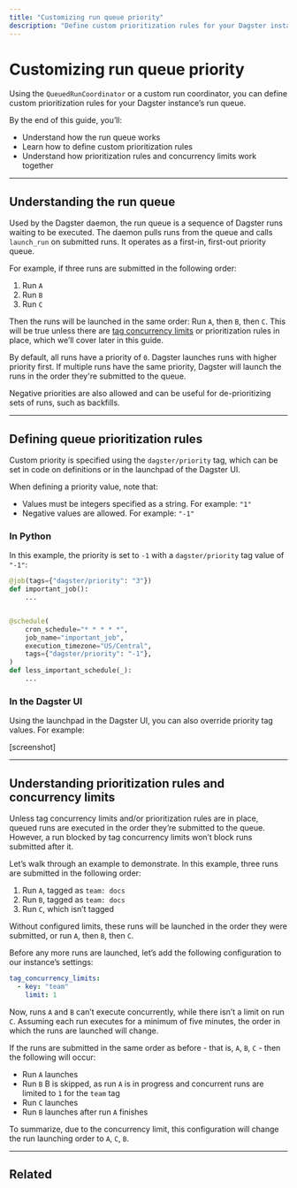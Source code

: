 ```yaml
---
title: "Customizing run queue priority"
description: "Define custom prioritization rules for your Dagster instance's run queue."
---
```


# Customizing run queue priority

Using the `QueuedRunCoordinator` or a custom run coordinator, you can define custom prioritization rules for your Dagster instance’s run queue.

By the end of this guide, you’ll:

- Understand how the run queue works
- Learn how to define custom prioritization rules
- Understand how prioritization rules and concurrency limits work together

---

## Understanding the run queue

Used by the Dagster daemon, the run queue is a sequence of Dagster runs waiting to be executed. The daemon pulls runs from the queue and calls `launch_run` on submitted runs. It operates as a first-in, first-out priority queue.

For example, if three runs are submitted in the following order:

1. Run `A`
2. Run `B`
3. Run `C`

Then the runs will be launched in the same order: Run `A`, then `B`, then `C`. This will be true unless there are [tag concurrency limits](/guides/limiting-concurrency-in-data-pipelines) or prioritization rules in place, which we’ll cover later in this guide.

By default, all runs have a priority of `0`. Dagster launches runs with higher priority first. If multiple runs have the same priority, Dagster will launch the runs in the order they're submitted to the queue.

Negative priorities are also allowed and can be useful for de-prioritizing sets of runs, such as backfills.

---

## Defining queue prioritization rules

Custom priority is specified using the `dagster/priority` tag, which can be set in code on definitions or in the launchpad of the Dagster UI.

When defining a priority value, note that:

- Values must be integers specified as a string. For example: `"1"`
- Negative values are allowed. For example: `"-1"`

<TabGroup>
<TabItem name="In Python">

### In Python

In this example, the priority is set to `-1` with a `dagster/priority` tag value of `"-1"`:

```python startafter=start_marker_priority endbefore=end_marker_priority file=/deploying/concurrency_limits/concurrency_limits.py
@job(tags={"dagster/priority": "3"})
def important_job():
    ...


@schedule(
    cron_schedule="* * * * *",
    job_name="important_job",
    execution_timezone="US/Central",
    tags={"dagster/priority": "-1"},
)
def less_important_schedule(_):
    ...
```

</TabItem>
<TabItem name="In the Dagster UI">

### In the Dagster UI

Using the launchpad in the Dagster UI, you can also override priority tag values. For example:

\[screenshot]

</TabItem>
</TabGroup>

---

## Understanding prioritization rules and concurrency limits

Unless tag concurrency limits and/or prioritization rules are in place, queued runs are executed in the order they’re submitted to the queue. However, a run blocked by tag concurrency limits won’t block runs submitted after it.

Let’s walk through an example to demonstrate. In this example, three runs are submitted in the following order:

1. Run `A`, tagged as `team: docs`
2. Run `B`, tagged as `team: docs`
3. Run `C`, which isn’t tagged

Without configured limits, these runs will be launched in the order they were submitted, or run `A`, then `B`, then `C`.

Before any more runs are launched, let’s add the following configuration to our instance’s settings:

```yaml
tag_concurrency_limits:
  - key: "team"
    limit: 1
```

Now, runs `A` and `B` can’t execute concurrently, while there isn’t a limit on run `C`. Assuming each run executes for a minimum of five minutes, the order in which the runs are launched will change.

If the runs are submitted in the same order as before - that is, `A`, `B`, `C` - then the following will occur:

- Run `A` launches
- Run `B` B is skipped, as run `A` is in progress and concurrent runs are limited to `1` for the `team` tag
- Run `C` launches
- Run `B` launches after run `A` finishes

To summarize, due to the concurrency limit, this configuration will change the run launching order to `A`, `C`, `B`.

---

## Related

<ArticleList>
  <ArticleListItem
    title="Limiting concurrency in data pipelines"
    href="/guides/limiting-concurrency-in-data-pipelines"
  ></ArticleListItem>
  <ArticleListItem
    title="Run coordinators"
    href="/deployment/run-coordinator"
  ></ArticleListItem>
  <ArticleListItem
    title="Software-defined-assets"
    href="/concepts/assets/software-defined-assets"
  ></ArticleListItem>
  <ArticleListItem
    title="Managing Dagster Cloud deployments"
    href="/dagster-cloud/developing-testing/managing-deployments"
  ></ArticleListItem>
  <ArticleListItem
    title="Ops"
    href="/concepts/ops-jobs-graphs/ops"
  ></ArticleListItem>
</ArticleList>
